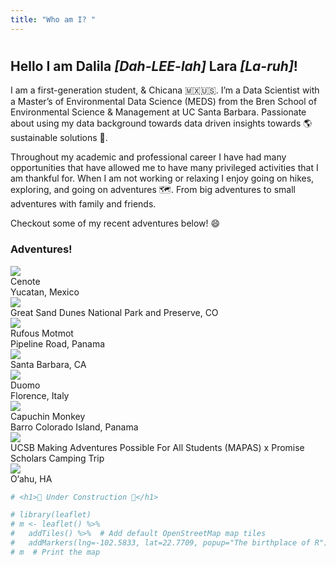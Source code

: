 ```yaml
---
title: "Who am I? "
---
```


# 

## Hello I am Dalila <i>\[Dah-LEE-lah\]</i> Lara <i>\[La-ruh\]</i>!

I am a first-generation student, & Chicana 🇲🇽🇺🇸. I'm a Data Scientist with a Master's of Environmental Data Science (MEDS) from the Bren School of Environmental Science & Management at UC Santa Barbara. Passionate about using my data background towards data driven insights towards 🌎 sustainable solutions 🍃.

Throughout my academic and professional career I have had many opportunities that have allowed me to have many privileged activities that I am thankful for. When I am not working or relaxing I enjoy going on hikes, exploring, and going on adventures 🗺️. From big adventures to small adventures with family and friends.

Checkout some of my recent adventures below! 😄\

### Adventures!

```{=html}
<html>

<head>
  <meta charset="UTF-8">
  <meta http-equiv="X-UA-Compatible" content="IE=edge">
  <meta name="viewport" content="width=device-width, initial-scale=1.0">
  <title>Document</title>
  <link rel="stylesheet" href="styles.css">
</head>


<body>
  <div class="grid">
    
    
    <div class="img-wrapper">
      <img class="blur" src="pics/IMG_2338.jpg">
      <div class="content fade">Cenote <br> Yucatan, Mexico </div>
    </div>
    <div class="img-wrapper">
      <img class="blur" src="pics/CO.png">
      <div class="content slide-up">Great Sand Dunes National Park and Preserve, CO</div>
    </div>
  
    
    <div class="img-wrapper">
      <img class="blur" src="pics/IMG_2340.jpg">
      <div class="content slide-left">Rufous Motmot <br> Pipeline Road, Panama</div>
    </div>
    <div class="img-wrapper">
      <img class="blur" src="pics/IMG_2331.png">
      <div class="content slide-right">Santa Barbara, CA</div>
    </div>
    
    
    <div class="img-wrapper">
      <img class="blur" src="pics/IMG_2329.jpg">
      <div class="content slide-up">Duomo <br> Florence, Italy</div>
    </div>
    <div class="img-wrapper">
      <img class="blur" src="pics/IMG_2339.jpg">
      <div class="content slide-down">Capuchin Monkey <br> Barro Colorado Island, Panama </div>
    </div>
    
    
    <div class="img-wrapper">
      <img class="zoom blur" src="pics/IMG_2333.jpg">
      <div class="content fade"> UCSB Making Adventures Possible For All Students (MAPAS) x Promise Scholars Camping Trip </div>
    </div>
    <div class="img-wrapper">
      <img class="blur" src="pics/HA.png">
      <div class="content slide-down">O‘ahu, HA</div>
    </div>
    
    
  </div>
</body>

</html>
```

```r
# <h1>🚧 Under Construction 🚧</h1>

# library(leaflet)
# m <- leaflet() %>%
#   addTiles() %>%  # Add default OpenStreetMap map tiles
#   addMarkers(lng=-102.5833, lat=22.7709, popup="The birthplace of R")
# m  # Print the map
```
